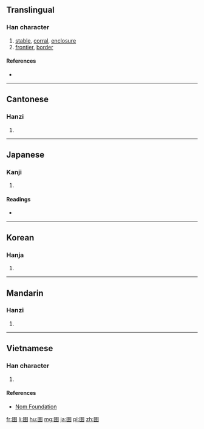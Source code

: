 ==Translingual==

===Han character===
{{Han char|rn=31|rad=囗|as=08|sn=11|four=6040<sub>1</sub>|canj=田土廿十 (WGTJ)|ids=⿴[[囗]][[幸]]}}

# [[stable]], [[corral]], [[enclosure]]
# [[frontier]], [[border]]

====References====
* {{Han ref|kx=0219.110|dkj=04793|dj=0447.040|hdz=10720.070|uh=5709|ud=22281|bh=B0EB|bd=45291}}

----

==Cantonese==

===Hanzi===
{{yue-hanzi|jyut=[[jyu5]]|y=yu5}}

# {{defn|lang=yue|sort=囗08}}

----

==Japanese==

===Kanji===
{{ja-kanji|grade=|rs=囗08}}

# {{defn|lang=ja|sort=囗08}}

====Readings====
* {{ja-readings|on=[[ぎょ]] (gyo), [[ご]] (go)|kun=[[ひとや]] (hitoya), [[うまかい]] (umakai)}}

----

==Korean==

===Hanja===
{{ko-hanja|hangeul=어|rv=eo|mr=ŏ}}

# {{defn|lang=ko|sort=囗08}}

----

==Mandarin==

===Hanzi===
{{cmn-hanzi|pin=[[yǔ]] ([[yu3]]), [[chuí]] ([[chui2]])|wg=yü<sup>3</sup>, ch'ui<sup>2</sup>}}

# {{defn|lang=cmn|sort=囗08}}

----

==Vietnamese==

===Han character===
{{vi-hantu|[[ngữ]], [[vũ]]|rs=囗08}}

# {{defn|lang=vi|sort=囗08}}

====References====
*[http://nomfoundation.org/common/nom_details.php?codepoint=5709 Nom Foundation]

[[fr:圉]]
[[li:圉]]
[[hu:圉]]
[[mg:圉]]
[[ja:圉]]
[[pl:圉]]
[[zh:圉]]